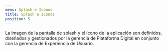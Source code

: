 ```yaml
---
menu: Splash e Iconos
title: Splash e Iconos
position: 5
---
```


La imagen de la pantalla de splash y el ícono de la aplicación son definidos, diseñados y gestionados por la gerencia de Plataforma Digital en conjunto con la gerencia de Experiencia de Usuario. 